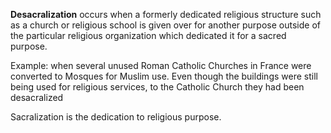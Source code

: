 {{Move to Wiktionary}}
{{unreferenced}}
{{wikify-date|June 2006}}

'''Desacralization''' occurs when a formerly dedicated religious structure such as a church or religious school is given over for another purpose outside of the particular religious organization which dedicated it for a sacred purpose.

Example: when several unused Roman Catholic Churches in France were converted to Mosques for Muslim use. Even though the buildings were still being used for religious services, to the Catholic Church they had been desacralized

Sacralization is the dedication to religious purpose.

{{reli-stub}}